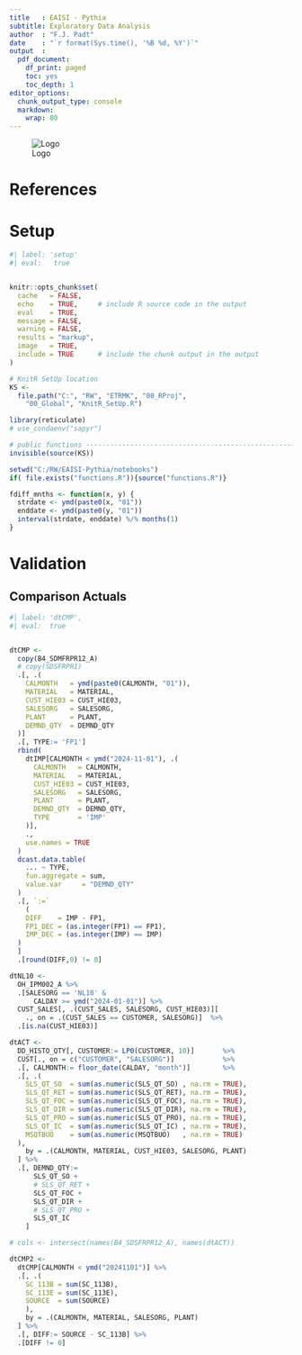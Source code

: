 ```yaml
---
title   : EAISI - Pythia
subtitle: Exploratory Data Analysis
author  : "F.J. Padt"
date    : "`r format(Sys.time(), '%B %d, %Y')`"
output  :
  pdf_document:
    df_print: paged
    toc: yes
    toc_depth: 1      
editor_options:
  chunk_output_type: console
  markdown: 
    wrap: 80  
---
```


\newpage

![Logo](../images/logo.png)

# References

# Setup

```r
#| label: 'setup'
#| eval:   true


knitr::opts_chunk$set(
  cache   = FALSE,
  echo    = TRUE,     # include R source code in the output  
  eval    = TRUE,
  message = FALSE,
  warning = FALSE,
  results = "markup",
  image   = TRUE,  
  include = TRUE      # include the chunk output in the output 
)

# KnitR SetUp location
KS <- 
  file.path("C:", "RW", "ETRMK", "00_RProj", 
    "00_Global", "KnitR_SetUp.R")

library(reticulate)
# use_condaenv("sapyr")

# public functions ---------------------------------------------------------
invisible(source(KS))

setwd("C:/RW/EAISI-Pythia/notebooks")
if( file.exists("functions.R")){source("functions.R")}

fdiff_mnths <- function(x, y) {
  strdate <- ymd(paste0(x, "01"))
  enddate <- ymd(paste0(y, "01"))
  interval(strdate, enddate) %/% months(1)
}
```


# Validation

## Comparison Actuals

```r
#| label: 'dtCMP',
#| eval:  true


dtCMP <-
  copy(B4_SDMFRPR12_A)                                                    %>%
  # copy(SDSFRPR1)                                                          %>%
  .[, .(
    CALMONTH   = ymd(paste0(CALMONTH, "01")),
    MATERIAL   = MATERIAL,
    CUST_HIE03 = CUST_HIE03,
    SALESORG   = SALESORG,
    PLANT      = PLANT,
    DEMND_QTY  = DEMND_QTY  
  )]                                                                      %>%
  .[, TYPE:= 'FP1']                                                       %>%
  rbind(
    dtIMP[CALMONTH < ymd("2024-11-01"), .(
      CALMONTH   = CALMONTH,
      MATERIAL   = MATERIAL,
      CUST_HIE03 = CUST_HIE03,
      SALESORG   = SALESORG,
      PLANT      = PLANT,
      DEMND_QTY  = DEMND_QTY,
      TYPE       = 'IMP'
    )],
    .,
    use.names = TRUE
  )                                                                       %>%
  dcast.data.table(
    ... ~ TYPE, 
    fun.aggregate = sum,
    value.var     = "DEMND_QTY"
  )                                                                       %>%
  .[, `:=` 
    (
    DIFF    = IMP - FP1,
    FP1_DEC = (as.integer(FP1) == FP1),
    IMP_DEC = (as.integer(IMP) == IMP)
  )
  ]                                                                       %>%
  .[round(DIFF,0) != 0]                                          
```

```r
dtNL10 <- 
  OH_IPM002_A %>%
  .[SALESORG == 'NL10' &
      CALDAY >= ymd("2024-01-01")] %>%
  CUST_SALES[, .(CUST_SALES, SALESORG, CUST_HIE03)][
    ., on = .(CUST_SALES == CUSTOMER, SALESORG)]  %>%
  .[is.na(CUST_HIE03)]
```

```r
dtACT <-
  DD_HISTO_QTY[, CUSTOMER:= LP0(CUSTOMER, 10)]       %>%
  CUST[., on = c("CUSTOMER", "SALESORG")]            %>%
  .[, CALMONTH:= floor_date(CALDAY, "month")]        %>%
  .[, .(
    SLS_QT_SO  = sum(as.numeric(SLS_QT_SO) , na.rm = TRUE), 
    SLS_QT_RET = sum(as.numeric(SLS_QT_RET), na.rm = TRUE), 
    SLS_QT_FOC = sum(as.numeric(SLS_QT_FOC), na.rm = TRUE), 
    SLS_QT_DIR = sum(as.numeric(SLS_QT_DIR), na.rm = TRUE), 
    SLS_QT_PRO = sum(as.numeric(SLS_QT_PRO), na.rm = TRUE), 
    SLS_QT_IC  = sum(as.numeric(SLS_QT_IC) , na.rm = TRUE), 
    MSQTBUO    = sum(as.numeric(MSQTBUO)   , na.rm = TRUE)
  ),
    by = .(CALMONTH, MATERIAL, CUST_HIE03, SALESORG, PLANT)
  ] %>%
  .[, DEMND_QTY:= 
      SLS_QT_SO + 
      # SLS_QT_RET + 
      SLS_QT_FOC + 
      SLS_QT_DIR + 
      # SLS_QT_PRO + 
      SLS_QT_IC
    ]

# cols <- intersect(names(B4_SDSFRPR12_A), names(dtACT))
```

```r
dtCMP2 <- 
  dtCMP[CALMONTH < ymd("20241101")] %>%
  .[, .(
    SC_113B = sum(SC_113B),
    SC_113E = sum(SC_113E),
    SOURCE  = sum(SOURCE)
    ),
    by = .(CALMONTH, MATERIAL, SALESORG, PLANT)
  ] %>%
  .[, DIFF:= SOURCE - SC_113B] %>%
  .[DIFF != 0]
  
```

